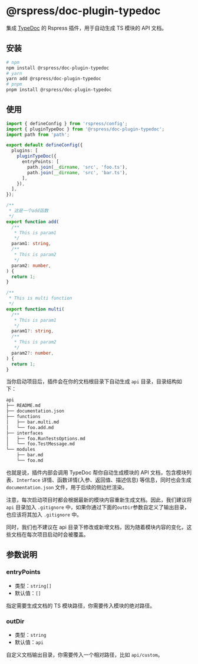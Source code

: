 # @rspress/doc-plugin-typedoc

集成 [TypeDoc](https://github.com/TypeStrong/typedoc) 的 Rspress 插件，用于自动生成 TS 模块的 API 文档。

## 安装

```bash
# npm
npm install @rspress/doc-plugin-typedoc
# yarn
yarn add @rspress/doc-plugin-typedoc
# pnpm
pnpm install @rspress/doc-plugin-typedoc
```

## 使用

```ts
import { defineConfig } from 'rspress/config';
import { pluginTypeDoc } from '@rspress/doc-plugin-typedoc';
import path from 'path';

export default defineConfig({
  plugins: [
    pluginTypeDoc({
      entryPoints: [
        path.join(__dirname, 'src', 'foo.ts'),
        path.join(__dirname, 'src', 'bar.ts'),
      ],
    }),
  ],
});
```

```ts title="src/foo.ts"
/**
 * 这是一个add函数
 */
export function add(
  /**
   * This is param1
   */
  param1: string,
  /**
   * This is param2
   */
  param2: number,
) {
  return 1;
}
```

```ts title="src/bar.ts"
/**
 * This is multi function
 */
export function multi(
  /**
   * This is param1
   */
  param1?: string,
  /**
   * This is param2
   */
  param2?: number,
) {
  return 1;
}
```

当你启动项目后，插件会在你的文档根目录下自动生成 `api` 目录，目录结构如下：

```bash
api
├── README.md
├── documentation.json
├── functions
│   ├── bar.multi.md
│   └── foo.add.md
├── interfaces
│   ├── foo.RunTestsOptions.md
│   └── foo.TestMessage.md
└── modules
    ├── bar.md
    └── foo.md
```

也就是说，插件内部会调用 TypeDoc 帮你自动生成模块的 API 文档，包含模块列表、`Interface` 详情、函数详情(入参、返回值、描述信息) 等信息，同时也会生成 `documentation.json` 文件，用于后续的侧边栏渲染。

注意，每次启动项目时都会根据最新的模块内容重新生成文档。因此，我们建议将 `api` 目录加入 `.gitignore` 中，如果你通过下面的`outDir`参数自定义了输出目录，也应该将其加入 `.gitignore` 中。

同时，我们也不建议在 api 目录下修改或新增文档，因为随着模块内容的变化，这些文档在每次项目启动时会被覆盖。

## 参数说明

### entryPoints

- 类型：`string[]`
- 默认值：`[]`

指定需要生成文档的 TS 模块路径，你需要传入模块的绝对路径。

### outDir

- 类型：`string`
- 默认值：`api`

自定义文档输出目录，你需要传入一个相对路径，比如 `api/custom`。
